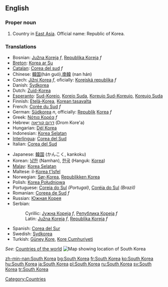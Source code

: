 ==English==
{{wikipedia}}

===Proper noun===
{{en-proper noun|sg=[[South]] [[Korea]]}}

# Country in [[East Asia]]. Official name: Republic of Korea.

===Translations===
{{top}}
*Bosnian: [[Južna Koreja]] ''f'', [[Republika Koreja]] ''f''
*[[Breton]]: [[Korea ar Su]]
*[[Catalan]]: [[Corea del sud]] ''f''
*Chinese: [[韓国]](hán guó),[[南韓]] (nan hán)
*Czech: [[Jižní Korea]] ''f'', oficially: [[Korejská republika]] ''f''
*Danish: [[Sydkorea]]
*Dutch: [[Zuid-Korea]]
*[[Esperanto]]: [[Sud-Koreio]], [[Koreio Suda]], [[Koreujo Sud-Koreujo]], [[Koreujo Suda]]
*Finnish: [[Etelä-Korea]], [[Korean tasavalta]]
*French: [[Corée du Sud]] ''f''
*German: [[Südkorea]] ''n'', officially: [[Republik]] [[Korea]] ''f''
*Greek: [[Νότια Κορέα]] ''f''
*Hebrew: [[דרום קוריאה]] (Drom Kore'a)
*Hungarian: [[Dél Korea]]
*Indonesian: [[Korea Selatan]]
*[[Interlingua]]: [[Corea del Sud]]
*Italian: [[Corea del Sud]]
{{mid}}
*Japanese: [[韓国]] (かんこく, kankoku)
*Korean: [[남한]] (Namhan), [[한국]] (Hanguk: [[Korea]])
*[[Malay]]: [[Korea Selatan]]
*Maltese: il-[[Korea t'Isfel]]
*Norwegian: [[Sør-Korea]], [[Republikken Korea]]
*Polish: [[Korea Południowa]]
*Portuguese: [[Coreia do Sul]] ''(Portugal)'', [[Coréia do Sul]] ''(Brazil)''
*Romanian: [[Coreea de Sud]] ''f''
*Russian: [[Южная Корея]]
*Serbian:
*:Cyrillic: [[Јужна Кореја]] ''f'', [[Република Кореја]] ''f''
*:Latin: [[Južna Koreja]] ''f'', [[Republika Koreja]] ''f''
*Spanish: [[Corea del Sur]]
*Swedish: [[Sydkorea]]
*Turkish: [[Güney Kore]], [[Kore Cumhuriyeti]]
{{bottom}}

''See'': [[Countries of the world]]
[[Image:LocationSouthKorea.png|thumb|Map showing location of South Korea]]
[[Category:Countries]]

[[zh-min-nan:South Korea]]
[[bg:South Korea]]
[[fr:South Korea]]
[[ko:South Korea]]
[[hu:South Korea]]
[[ja:South Korea]]
[[pl:South Korea]]
[[ru:South Korea]]
[[sv:South Korea]]
[[tr:South Korea]]